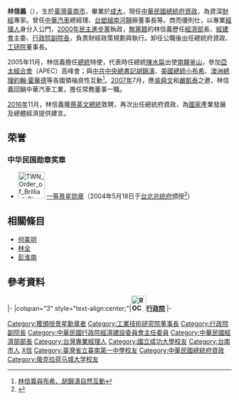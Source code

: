 {{Infobox_officeholder
| name = 林信義
| image name =總統府資政 林信義.png 
|office = {{ROC}}第23任[[行政院|行政院]][[行政院副院長|副院長]]
| term_start = 2002年2月1日
| term_end = 2004年5月20日
| premierroc =[[游錫堃|游錫堃]]
| predecessor = [[賴英照|賴英照]]
| successor = [[葉菊蘭|葉菊蘭]]
|office2 ={{ROC}}第22任[[中華民國經濟部|經濟部部長]]
| term_start2 = 2000年5月20日
| term_end2 = 2002年2月1日 
| premierroc2 =[[唐飛|唐飛]]<br>[[張俊雄|張俊雄]]
| predecessor2 = [[王志剛_(中華民國)|王志剛]]
| successor2 = [[宗才怡|宗才怡]]
| width = 
| spouse=葉美吟
| Sex = 男 
| party = {{Nonp}}
| Native place = {{ROC}}福建省漳州市
| date of birth = {{birth date and age|1946|12|2}}
| place of birth = {{ROC|臺灣省}}[[台南市_(省轄市)|臺南市]]<!--1945年~2010年臺南市為省轄市，2010年才與原臺南縣合併升格為直轄市-->
| educate =
*[[臺灣省立臺南第一高級中學|臺灣省立臺南第一高級中學]]畢業<br /><span style="color: blue;">（1965年）
*臺灣省立[[成功大學|成功大學]]機械系畢業<br><span style="color: blue;">（1970年）
| past = 
*經濟部部長<br /><span style="color: blue;">（2000年5月20日－2002年2月1日）</span>
*經濟建設委員會主任委員<br /><span style="color: blue;">（2002年2月1日－2004年5月19日）</span>
*行政院副院長<br /><span style="color: blue;"> （2002年2月1日－2004年5月19日）</span>
*工業技術研究院董事長<br /><span style="color: blue;">（2004年5月20日－2008年5月19日)</span>
*[[亞太經濟合作會議中華臺北領袖代表列表|亞太經合會中華臺北領袖代表]]<br /><span style="color: blue;">（2005年)</span>
*[[中華民國總統府資政|中華民國總統府資政]]<br /><span style="color: blue;">（2004年5月20日-2008年5月19日、2016年11月9日-）
}}

'''林信義'''（{{bd|1946年|12月2日|catIdx=Lin林}}），生於[[臺灣|臺灣]][[臺南市|臺南市]]，畢業於[[成大|成大]]，現任[[中華民國|中華民國]][[總統府資政|總統府資政]]，為資深[[財經|財經]]專家。曾任[[中華汽車|中華汽車]]總經理、[[台塑|台塑]][[越南|越南]][[河靜省|河靜]]廠董事長等。商而優則仕，以專業[[經理人|經理人]]身分入公門，[[2000年|2000年]][[民主進步黨|民主進步黨]]執政，[[無黨籍|無黨籍]]的林信義歷任[[中華民國經濟部|經濟部]]長、[[經建會|經建會]]主委、[[行政院副院長|行政院副院長]]，負責財經政策規劃與執行。卸任公職後出任總統府資政、[[工研院|工研院]]董事長。

2005年11月，林信義擔任[[中華民國總統|總統]]特使，代表時任總統[[陳水扁|陳水扁]]出使[[南韓|南韓]][[釜山|釜山]]，參加[[亞太經合會|亞太經合會]]（APEC）高峰會；與[[中國共產黨中央委員會總書記|中共中央總書記]][[胡錦濤|胡錦濤]]、[[美國|美國]][[美國總統|總統]][[小布希|小布希]]、[[澳洲|澳洲]][[澳洲總理|總理]][[約翰·霍華德|約翰·霍華德]]等各國領袖良性互動<ref>[http://209.85.175.104/search?q=cache:vG3eg7L47xIJ:news.epochtimes.com/b5/5/11/19/n1125323.htm+%E6%9E%97%E4%BF%A1%E7%BE%A9%E4%BA%9E%E5%A4%AA%E7%B6%93%E5%90%88%E6%9C%83&hl=en&ct=clnk&cd=1&gl=au 林信義與布希、胡錦濤自然互動]{{dead link|date=2018年3月 |bot=InternetArchiveBot |fix-attempted=yes }}</ref>。[[2007年|2007年]]7月，應[[吳舜文|吳舜文]]和[[嚴凱泰|嚴凱泰]]之邀，林信義回鍋中華汽車工業，擔任常務董事一職。

[[2016年|2016年]]11月，林信義獲[[蔡英文|蔡英文]][[總統|總統]]敦聘，再次出任總統府資政，為[[國家|國家]]產業發展及總體經濟提供建言。

==荣誉==
===中华民国勋章奖章===
* [[File:TWN_Order_of_Brilliant_Star_1Class_BAR.svg|60px]] [[景星勋章|一等景星勋章]]（2004年5月18日于[[台北市|台北]][[总统府_(台湾)|总统府]]颁授<ref>{{cite web |url=https://www.president.gov.tw/NEWS/8477 |title=總統頒授「一等景星勳章」給行政院副院長林信義、國防部長湯曜明、「二等景星勳章」給行政院秘書長劉世芳 |publisher=中华民国总统府 |date=2004-05-18 |accessdate=2021-08-29 |archive-date=2021-08-29 |archive-url=https://web.archive.org/web/20210829031729/https://www.president.gov.tw/NEWS/8477 |dead-url=no }}</ref>）

==相關條目==
* [[何美玥|何美玥]]
* [[林全|林全]]
* [[彭淮南|彭淮南]]

==參考資料==
<div class="references-small">
<references />
</div>

{{start box}}
{{s-gov|roc}}
|-
|colspan="3" style="text-align:center;"|'''[[File:ROC_Executive_Yuan_Logo.svg|34px]][[行政院|行政院]]'''
|-
{{s-before|[[王志剛_(中華民國)|王志剛]]}}
{{s-title|[[中華民國經濟部部長|經濟部部長]]<br><small>第二十二任<br>（由工商部開始起算）<br>2000年5月20日－2002年2月1日}}
{{s-after|[[宗才怡|宗才怡]]}}
{{s-before|[[賴英照|賴英照]]}}
{{s-title|[[行政院副院長|行政院副院長]]<br><small>第二十八任<br>2002年2月1日－2004年5月19日}}
{{s-after|[[葉菊蘭|葉菊蘭]]}}
{{s-before|[[陳博志|陳博志]]}}
{{s-title|[[行政院經濟建設委員會|行政院經濟建設委員會]]主任委員<br><small>第九任，行政院副院長兼任<br>2002年2月1日－2004年5月19日}}
{{s-after|[[胡勝正|胡勝正]]}}
{{s-before|[[賴英照|賴英照]]}}
{{s-title|[[行政院消費者保護委員會|行政院消費者保護委員會]]主任委員<br><small>第七任，行政院副院長兼任<br>2002年2月1日－2004年5月19日}}
{{s-after|[[葉菊蘭|葉菊蘭]]}}
{{end box}}
{{中華民國行政院副院長}}
{{中華民國經濟部長}}
{{DEFAULTSORT:Lin林}}
[[Category:獲頒授景星勳章者|Category:獲頒授景星勳章者]]
[[Category:工業技術研究院董事長|Category:工業技術研究院董事長]]
[[Category:行政院副院長|Category:行政院副院長]]
[[Category:中華民國行政院經濟建設委員會主任委員|Category:中華民國行政院經濟建設委員會主任委員]]
[[Category:中華民國經濟部部長|Category:中華民國經濟部部長]]
[[Category:台灣專業經理人|Category:台灣專業經理人]]
[[Category:國立成功大學校友|Category:國立成功大學校友]]
[[Category:台南市人|Category:台南市人]]
[[Category:林姓|X信]]
[[Category:臺灣省立臺南第一中學校友|Category:臺灣省立臺南第一中學校友]]
[[Category:中華民國總統府資政|Category:中華民國總統府資政]]
[[Category:俄克拉荷马城大学校友|Category:俄克拉荷马城大学校友]]